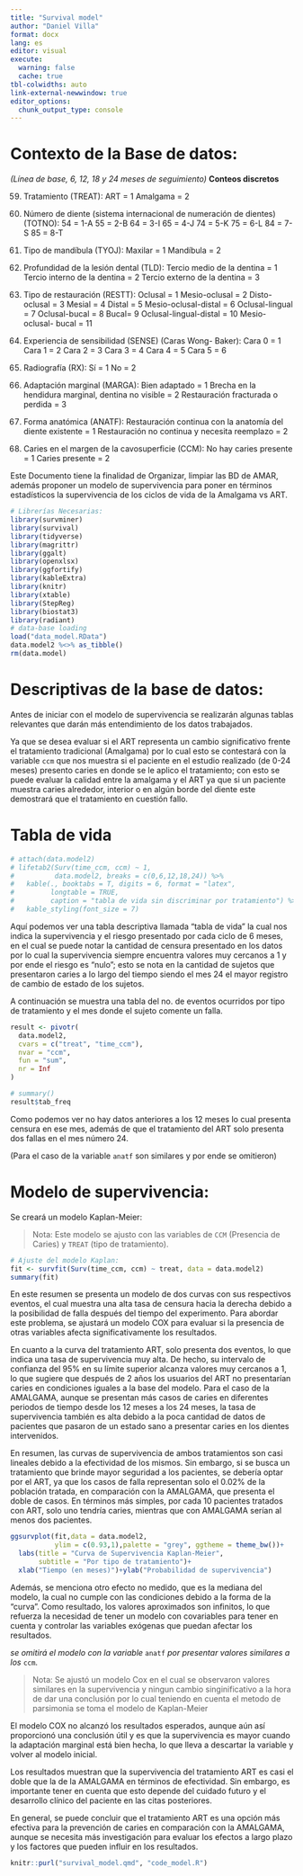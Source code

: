 ```yaml
---
title: "Survival model"
author: "Daniel Villa"
format: docx
lang: es
editor: visual
execute: 
  warning: false
  cache: true
tbl-colwidths: auto
link-external-newwindow: true
editor_options: 
  chunk_output_type: console
---
```


# Contexto de la Base de datos:

*(Línea de base, 6, 12, 18 y 24 meses de seguimiento)* **Conteos discretos**

59. Tratamiento (TREAT): ART = 1 Amalgama = 2

60. Número de diente (sistema internacional de numeración de dientes) (TOTNO): 54 = 1-A 55 = 2-B 64 = 3-I 65 = 4-J 74 = 5-K 75 = 6-L 84 = 7-S 85 = 8-T

61. Tipo de mandíbula (TYOJ): Maxilar = 1 Mandíbula = 2

62. Profundidad de la lesión dental (TLD): Tercio medio de la dentina = 1 Tercio interno de la dentina = 2 Tercio externo de la dentina = 3

63. Tipo de restauración (RESTT): Oclusal = 1 Mesio-oclusal = 2 Disto-oclusal = 3 Mesial = 4 Distal = 5 Mesio-oclusal-distal = 6 Oclusal-lingual = 7 Oclusal-bucal = 8 Bucal= 9 Oclusal-lingual-distal = 10 Mesio-oclusal- bucal = 11

64. Experiencia de sensibilidad (SENSE) (Caras Wong- Baker): Cara 0 = 1 Cara 1 = 2 Cara 2 = 3 Cara 3 = 4 Cara 4 = 5 Cara 5 = 6

65. Radiografía (RX): Sí = 1 No = 2

66. Adaptación marginal (MARGA): Bien adaptado = 1 Brecha en la hendidura marginal, dentina no visible = 2 Restauración fracturada o perdida = 3

67. Forma anatómica (ANATF): Restauración continua con la anatomía del diente existente = 1 Restauración no continua y necesita reemplazo = 2

68. Caries en el margen de la cavosuperficie (CCM): No hay caries presente = 1 Caries presente = 2

Este Documento tiene la finalidad de Organizar, limpiar las BD de AMAR, además proponer un modelo de supervivencia para poner en términos estadísticos la supervivencia de los ciclos de vida de la Amalgama vs ART.

```r
# Librerías Necesarias:
library(survminer)
library(survival)
library(tidyverse)
library(magrittr)
library(ggalt)
library(openxlsx)
library(ggfortify)
library(kableExtra)
library(knitr)
library(xtable)
library(StepReg)
library(biostat3)
library(radiant)
# data-base loading
load("data_model.RData")
data.model2 %<>% as_tibble()
rm(data.model)
```

# Descriptivas de la base de datos:

Antes de iniciar con el modelo de supervivencia se realizarán algunas tablas relevantes que darán más entendimiento de los datos trabajados.

Ya que se desea evaluar si el ART representa un cambio significativo frente el tratamiento tradicional (Amalgama) por lo cual esto se contestará con la variable `ccm` que nos muestra si el paciente en el estudio realizado (de 0-24 meses) presento caries en donde se le aplico el tratamiento; con esto se puede evaluar la calidad entre la amalgama y el ART ya que si un paciente muestra caries alrededor, interior o en algún borde del diente este demostrará que el tratamiento en cuestión fallo.

# Tabla de vida

```r
# attach(data.model2)
# lifetab2(Surv(time_ccm, ccm) ~ 1,
#          data.model2, breaks = c(0,6,12,18,24)) %>%
#   kable(., booktabs = T, digits = 6, format = "latex",
#         longtable = TRUE,
#         caption = "tabla de vida sin discriminar por tratamiento") %>%
#   kable_styling(font_size = 7)
```

```{=tex}
\begingroup\fontsize{7}{9}\selectfont

\begin{longtable}[t]{lrrrrrrrrrrrr}
\caption{tabla de vida sin discriminar por tratamiento}\\
\toprule
  & tstart & tstop & nsubs & nlost & nrisk & nevent & surv & pdf & hazard & se.surv & se.pdf & se.hazard\\
\midrule
0-6 & 0 & 6 & 209 & 0 & 209.0 & 0 & 1.000000 & 0.000000 & 0.000000 & 0.000000 & NaN & NaN\\
6-12 & 6 & 12 & 209 & 0 & 209.0 & 0 & 1.000000 & 0.000000 & 0.000000 & 0.000000 & NaN & NaN\\
12-18 & 12 & 18 & 209 & 0 & 209.0 & 1 & 1.000000 & 0.000797 & 0.000799 & 0.000000 & 0.000796 & 0.000799\\
18-24 & 18 & 24 & 208 & 0 & 208.0 & 1 & 0.995215 & 0.000797 & 0.000803 & 0.004773 & 0.000796 & 0.000803\\
24-Inf & 24 & Inf & 207 & 203 & 105.5 & 4 & 0.990431 & NA & NA & 0.006734 & NA & NA\\
\bottomrule
\end{longtable}
\endgroup{}
```
Aquí podemos ver una tabla descriptiva llamada "tabla de vida" la cual nos indica la supervivencia y el riesgo presentado por cada ciclo de 6 meses, en el cual se puede notar la cantidad de censura presentado en los datos por lo cual la supervivencia siempre encuentra valores muy cercanos a $1$ y por ende el riesgo es "nulo"; esto se nota en la cantidad de sujetos que presentaron caries a lo largo del tiempo siendo el mes $24$ el mayor registro de cambio de estado de los sujetos.

A continuación se muestra una tabla del no. de eventos ocurridos por tipo de tratamiento y el mes donde el sujeto comente un falla.

```r
result <- pivotr(
  data.model2, 
  cvars = c("treat", "time_ccm"), 
  nvar = "ccm", 
  fun = "sum", 
  nr = Inf
)

# summary()
result$tab_freq
```

```{=tex}
\begin{table}[ht]
\centering
\begin{tabular}{rlrrr}
  \hline
 & time\_ccm & ART & AMALGAM & Total \\ 
  \hline
1 & 12 &  & 1.00 & 1.00 \\ 
  2 & 18 &  & 1.00 & 1.00 \\ 
  3 & 24 & 2.00 & 2.00 & 4.00 \\ 
  4 & Total & 2.00 & 4.00 & 6.00 \\ 
   \hline
\end{tabular}
\end{table}
```

Como podemos ver no hay datos anteriores a los 12 meses lo cual presenta censura en ese mes, además de que el tratamiento del ART solo presenta dos fallas en el mes número 24.

(Para el caso de la variable `anatf` son similares y por ende se omitieron)

# Modelo de supervivencia:

Se creará un modelo Kaplan-Meier:

> Nota: Este modelo se ajusto con las variables de `CCM` (Presencia de Caries) y `TREAT` (tipo de tratamiento).

```r
# Ajuste del modelo Kaplan:
fit <- survfit(Surv(time_ccm, ccm) ~ treat, data = data.model2)
summary(fit)
```

```{=tex}
\begin{table}[ht]
\centering
\begin{tabular}{rrrrrrrrrl}
  \hline
 & time & n.risk & n.event & n.censor & surv & std.err & upper & lower & strata \\ 
  \hline
1 & 24.00 & 98.00 & 2.00 & 96.00 & 0.98 & 0.01 & 1.00 & 0.95 & ART \\ 
  2 & 12.00 & 111.00 & 1.00 & 0.00 & 0.99 & 0.01 & 1.00 & 0.97 & AMALGAM \\ 
  3 & 18.00 & 110.00 & 1.00 & 0.00 & 0.98 & 0.01 & 1.00 & 0.96 & AMALGAM \\ 
  4 & 24.00 & 109.00 & 2.00 & 107.00 & 0.96 & 0.02 & 1.00 & 0.93 & AMALGAM \\ 
   \hline
\end{tabular}
\end{table}
```
En este resumen se presenta un modelo de dos curvas con sus respectivos eventos, el cual muestra una alta tasa de censura hacia la derecha debido a la posibilidad de falla después del tiempo del experimento. Para abordar este problema, se ajustará un modelo COX para evaluar si la presencia de otras variables afecta significativamente los resultados.

En cuanto a la curva del tratamiento ART, solo presenta dos eventos, lo que indica una tasa de supervivencia muy alta. De hecho, su intervalo de confianza del 95% en su límite superior alcanza valores muy cercanos a 1, lo que sugiere que después de 2 años los usuarios del ART no presentarían caries en condiciones iguales a la base del modelo. Para el caso de la AMALGAMA, aunque se presentan más casos de caries en diferentes periodos de tiempo desde los 12 meses a los 24 meses, la tasa de supervivencia también es alta debido a la poca cantidad de datos de pacientes que pasaron de un estado sano a presentar caries en los dientes intervenidos.

En resumen, las curvas de supervivencia de ambos tratamientos son casi lineales debido a la efectividad de los mismos. Sin embargo, si se busca un tratamiento que brinde mayor seguridad a los pacientes, se debería optar por el ART, ya que los casos de falla representan solo el 0.02% de la población tratada, en comparación con la AMALGAMA, que presenta el doble de casos. En términos más simples, por cada 10 pacientes tratados con ART, solo uno tendría caries, mientras que con AMALGAMA serían al menos dos pacientes.

```r
ggsurvplot(fit,data = data.model2,
           ylim = c(0.93,1),palette = "grey", ggtheme = theme_bw())+
  labs(title = "Curva de Supervivencia Kaplan-Meier",
       subtitle = "Por tipo de tratamiento")+
  xlab("Tiempo (en meses)")+ylab("Probabilidad de supervivencia")
```

Además, se menciona otro efecto no medido, que es la mediana del modelo, la cual no cumple con las condiciones debido a la forma de la "curva". Como resultado, los valores aproximados son infinitos, lo que refuerza la necesidad de tener un modelo con covariables para tener en cuenta y controlar las variables exógenas que puedan afectar los resultados.

*se omitirá el modelo con la variable* `anatf` *por presentar valores similares a los* `ccm`.

> Nota: Se ajustó un modelo Cox en el cual se observaron valores similares en la supervivencia y ningun cambio singinificativo a la hora de dar una conclusión por lo cual teniendo en cuenta el metodo de parsimonia se toma el modelo de Kaplan-Meier

El modelo COX no alcanzó los resultados esperados, aunque aún así proporcionó una conclusión útil y es que la supervivencia es mayor cuando la adaptación marginal está bien hecha, lo que lleva a descartar la variable y volver al modelo inicial.

Los resultados muestran que la supervivencia del tratamiento ART es casi el doble que la de la AMALGAMA en términos de efectividad. Sin embargo, es importante tener en cuenta que esto depende del cuidado futuro y el desarrollo clínico del paciente en las citas posteriores.

En general, se puede concluir que el tratamiento ART es una opción más efectiva para la prevención de caries en comparación con la AMALGAMA, aunque se necesita más investigación para evaluar los efectos a largo plazo y los factores que pueden influir en los resultados.

```r
knitr::purl("survival_model.qmd", "code_model.R")
```

